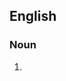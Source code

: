 {{also|Munchkins}}

==English==

===Noun===
{{head|en|noun plural form}}

# {{plural of|munchkin|lang=en}}